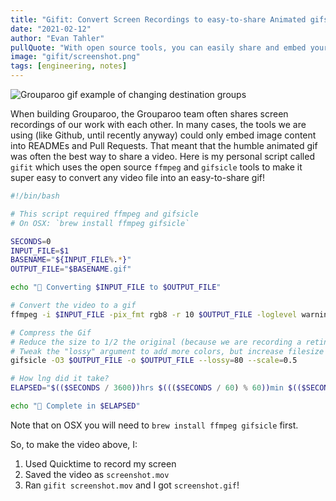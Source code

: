 ```yaml
---
title: "Gifit: Convert Screen Recordings to easy-to-share Animated gifs"
date: "2021-02-12"
author: "Evan Tahler"
pullQuote: "With open source tools, you can easily share and embed your screen recordings"
image: "gifit/screenshot.png"
tags: [engineering, notes]
---
```


<Image
  alt="Grouparoo gif example of changing destination groups"
  src="gifit/screenshot.gif"
  width={766}
  height={550}
/>

When building Grouparoo, the Grouparoo team often shares screen recordings of our work with each other. In many cases, the tools we are using (like Github, until recently anyway) could only embed image content into READMEs and Pull Requests. That meant that the humble animated gif was often the best way to share a video. Here is my personal script called `gifit` which uses the open source `ffmpeg` and `gifsicle` tools to make it super easy to convert any video file into an easy-to-share gif!

```bash
#!/bin/bash

# This script required ffmpeg and gifsicle
# On OSX: `brew install ffmpeg gifsicle`

SECONDS=0
INPUT_FILE=$1
BASENAME="${INPUT_FILE%.*}"
OUTPUT_FILE="$BASENAME.gif"

echo "🎥 Converting $INPUT_FILE to $OUTPUT_FILE"

# Convert the video to a gif
ffmpeg -i $INPUT_FILE -pix_fmt rgb8 -r 10 $OUTPUT_FILE -loglevel warning -stats

# Compress the Gif
# Reduce the size to 1/2 the original (because we are recording a retina screen)
# Tweak the "lossy" argument to add more colors, but increase filesize
gifsicle -O3 $OUTPUT_FILE -o $OUTPUT_FILE --lossy=80 --scale=0.5

# How lng did it take?
ELAPSED="$(($SECONDS / 3600))hrs $((($SECONDS / 60) % 60))min $(($SECONDS % 60))sec"

echo "🎉 Complete in $ELAPSED"
```

Note that on OSX you will need to `brew install ffmpeg gifsicle` first.

So, to make the video above, I:

1. Used Quicktime to record my screen
2. Saved the video as `screenshot.mov`
3. Ran `gifit screenshot.mov` and I got `screenshot.gif`!
